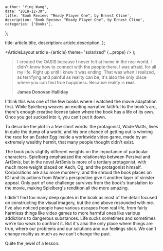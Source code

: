 
    author: "Ying Wang",
    date: "2018-12-30",
    title: 'Book Review: "Ready Player One", by Ernest Cline',
    description: 'Book Review: "Ready Player One", by Ernest Cline',
    categories: ['Books'],
};

  title: article.title,
  description: article.description,
};

  <ArticleLayout article={article} theme="solarized" {...props} />
);

> I created the OASIS because I never felt at home in the real world. I didn't
> know how to connect with the people there. I was afraid, for all my life.
> Right up until I knew it was ending. That was when I realized, as terrifying
> and painful as reality can be, it's also the only place where you can find
> true happiness. Because reality is **real**.
>
> **James Donovan Halliday**

I think this was one of the few books where I watched the movie adaptation
first. While Spielberg weaves an exciting narrative faithful to the book's arc,
there's enough creative license taken where the book has a life of its own. Once
you get sucked into it, you can't put it down.

To describe the plot in a few short words: the protagonist, Wade Watts, lives in
quite the dump of a world, and his one chance of getting out is winning the race
for an Easter Egg inside a worldwide video game, made by an extremely wealthy
hermit, that many people thought didn't exist.

The book puts slightly different weights on the importance of particular
characters. Spielberg emphasized the relationship between Perzival and Art3mis,
but in the novel Art3mis is more of a tertiary protagonist, with much more
weight placed on Aech, Og, and the protagonist himself. Corporations are also
more murder-y, and the shroud the book places on IOI and its actions from Wade's
perspective give it another layer of sinister appeal. Only part of one challenge
survives from the book's translation to the movie, making Spielberg's rendition
all the more amazing.

I didn't find too many deep quotes in the book as most of the detail focused on
constructing the visual imagery, but the one above resounded with me. I've also
noticed people have various escapes from real life, from fairly harmless things
like video games to more harmful ones like various addictions to dangerous
substances. Life sucks sometimes and sometimes we're too weak to confront it.
But it's also the only place where things are true, where our problems and our
solutions and our feelings stick. We can't change reality as much as we can't
change the past.

Quite the jewel of a lesson.
